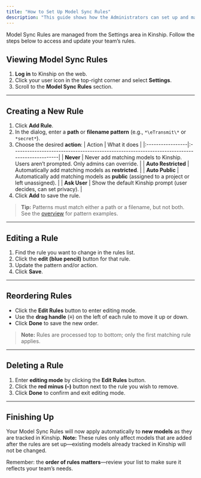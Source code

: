 ```yaml
---
title: "How to Set Up Model Sync Rules"
description: "This guide shows how the Administrators can set up and manage Model Sync Rules to automate model tracking for your team. You’ll learn how to create, edit, reorder, and delete rules to match your requirements."
---
```


Model Sync Rules are managed from the Settings area in Kinship.
Follow the steps below to access and update your team’s rules.

## Viewing Model Sync Rules

1. **Log in** to Kinship on the web.
2. Click your user icon in the top-right corner and select **Settings**.
3. Scroll to the **Model Sync Rules** section.

---

## Creating a New Rule

1. Click **Add Rule**.
2. In the dialog, enter a **path** or **filename pattern** (e.g., `*\eTransmit\*` or `*secret*`).
3. Choose the desired **action**:
    | Action           | What it does                                                                                 |
    |:-----------------|:---------------------------------------------------------------------------------------------|
    | **Never**        | Never add matching models to Kinship. Users aren’t prompted. Only admins can override.       |
    | **Auto Restricted** | Automatically add matching models as **restricted**.                                      |
    | **Auto Public**  | Automatically add matching models as **public** (assigned to a project or left unassigned).  |
    | **Ask User**     | Show the default Kinship prompt (user decides, can set privacy).                             |
4. Click **Add** to save the rule.



> **Tip:** Patterns must match either a path or a filename, but not both. See the [overview](model-sync-rules) for pattern examples.

---

## Editing a Rule

1. Find the rule you want to change in the rules list.
2. Click the **edit (blue pencil)** button for that rule.
3. Update the pattern and/or action.
4. Click **Save**.

---

## Reordering Rules

- Click the **Edit Rules** button to enter editing mode.
- Use the **drag handle** (≡) on the left of each rule to move it up or down.
- Click **Done** to save the new order.

> **Note:** Rules are processed top to bottom; only the first matching rule applies.

---

## Deleting a Rule

1. Enter **editing mode** by clicking the **Edit Rules** button.
2. Click the **red minus (–)** button next to the rule you wish to remove.
3. Click **Done** to confirm and exit editing mode.

---

## Finishing Up

Your Model Sync Rules will now apply automatically to **new models** as they are tracked in Kinship.
**Note:** These rules only affect models that are added after the rules are set up—existing models already tracked in Kinship will not be changed.

Remember: the **order of rules matters**—review your list to make sure it reflects your team’s needs.
